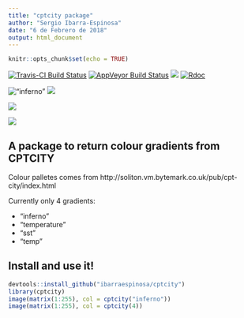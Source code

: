 ```yaml
---
title: "cptcity package"
author: "Sergio Ibarra-Espinosa"
date: "6 de Febrero de 2018"
output: html_document
---
```


```r
knitr::opts_chunk$set(echo = TRUE)
```

[![Travis-CI Build Status](https://travis-ci.org/atmoschem/cptcity.svg?branch=master)](https://travis-ci.org/ibarraespinosa/cptcity)
[![AppVeyor Build Status](https://ci.appveyor.com/api/projects/status/github/ibarraespinosa/cptcity?branch=master&svg=true)](https://ci.appveyor.com/project/ibarraespinosa/cptcity)
[![](http://cranlogs.r-pkg.org/badges/cptcity)](http://cran.rstudio.com/web/packages/cptcity/index.html)
[![Rdoc](http://www.rdocumentation.org/badges/version/cptcity)](http://www.rdocumentation.org/packages/cptcity)



!["inferno"](inferno.png)
![](temperature.png)

![](sst.png)

![](temp.png)


## A package to return colour gradients from CPTCITY

Colour palletes comes from http://soliton.vm.bytemark.co.uk/pub/cpt-city/index.html

Currently only 4 gradients:

- "inferno"
- "temperature"
- "sst"
- "temp"

## Install and use it!

```r
devtools::install_github("ibarraespinosa/cptcity")
library(cptcity)
image(matrix(1:255), col = cptcity("inferno"))
image(matrix(1:255), col = cptcity(4))
```

